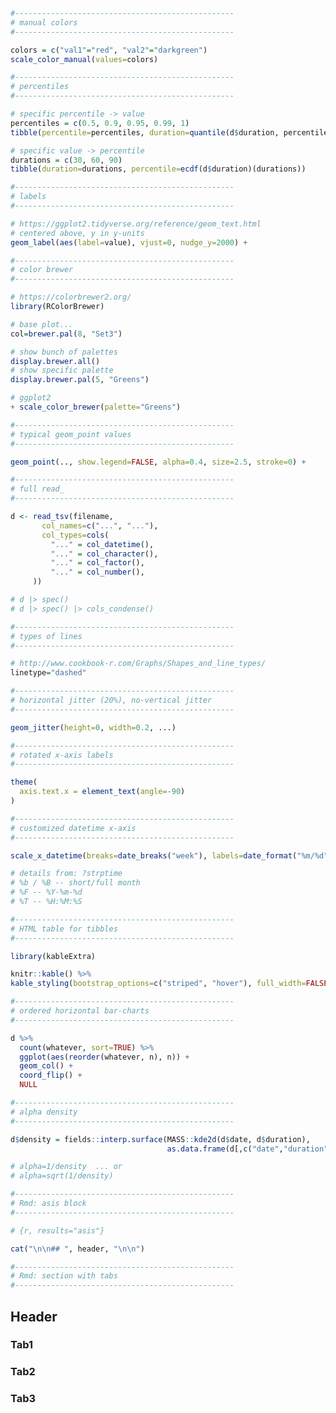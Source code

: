 
```r

#-------------------------------------------------
# manual colors
#-------------------------------------------------

colors = c("val1"="red", "val2"="darkgreen")
scale_color_manual(values=colors)

#-------------------------------------------------
# percentiles
#-------------------------------------------------

# specific percentile -> value
percentiles = c(0.5, 0.9, 0.95, 0.99, 1)
tibble(percentile=percentiles, duration=quantile(d$duration, percentiles))

# specific value -> percentile
durations = c(30, 60, 90)
tibble(duration=durations, percentile=ecdf(d$duration)(durations))

#-------------------------------------------------
# labels
#-------------------------------------------------

# https://ggplot2.tidyverse.org/reference/geom_text.html
# centered above, y in y-units
geom_label(aes(label=value), vjust=0, nudge_y=2000) +

#-------------------------------------------------
# color brewer
#-------------------------------------------------

# https://colorbrewer2.org/
library(RColorBrewer)

# base plot...
col=brewer.pal(8, "Set3")

# show bunch of palettes
display.brewer.all()
# show specific palette
display.brewer.pal(5, "Greens")

# ggplot2
+ scale_color_brewer(palette="Greens")

#-------------------------------------------------
# typical geom_point values
#-------------------------------------------------

geom_point(.., show.legend=FALSE, alpha=0.4, size=2.5, stroke=0) +

#-------------------------------------------------
# full read_
#-------------------------------------------------

d <- read_tsv(filename,
       col_names=c("...", "..."),
       col_types=cols(
         "..." = col_datetime(),
         "..." = col_character(),
         "..." = col_factor(),
         "..." = col_number(),
     ))

# d |> spec()
# d |> spec() |> cols_condense()

#-------------------------------------------------
# types of lines
#-------------------------------------------------

# http://www.cookbook-r.com/Graphs/Shapes_and_line_types/
linetype="dashed"

#-------------------------------------------------
# horizontal jitter (20%), no-vertical jitter
#-------------------------------------------------

geom_jitter(height=0, width=0.2, ...)

#-------------------------------------------------
# rotated x-axis labels
#-------------------------------------------------

theme(
  axis.text.x = element_text(angle=-90)
)

#-------------------------------------------------
# customized datetime x-axis
#-------------------------------------------------

scale_x_datetime(breaks=date_breaks("week"), labels=date_format("%m/%d"))

# details from: ?strptime
# %b / %B -- short/full month
# %F -- %Y-%m-%d
# %T -- %H:%M:%S

#-------------------------------------------------
# HTML table for tibbles
#-------------------------------------------------

library(kableExtra)

knitr::kable() %>%
kable_styling(bootstrap_options=c("striped", "hover"), full_width=FALSE, position="left")

#-------------------------------------------------
# ordered horizontal bar-charts
#-------------------------------------------------

d %>%
  count(whatever, sort=TRUE) %>%
  ggplot(aes(reorder(whatever, n), n)) +
  geom_col() +
  coord_flip() +
  NULL

#-------------------------------------------------
# alpha density
#-------------------------------------------------

d$density = fields::interp.surface(MASS::kde2d(d$date, d$duration),
                                   as.data.frame(d[,c("date","duration")]))

# alpha=1/density  ... or
# alpha=sqrt(1/density)

#-------------------------------------------------
# Rmd: asis block
#-------------------------------------------------

# {r, results="asis"}

cat("\n\n## ", header, "\n\n")

#-------------------------------------------------
# Rmd: section with tabs
#-------------------------------------------------

```

## Header {.tabset}
### Tab1
### Tab2
### Tab3

